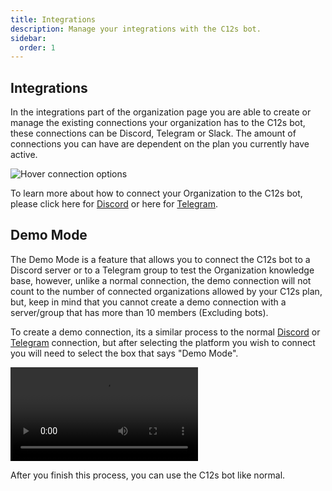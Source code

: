 ```yaml
---
title: Integrations
description: Manage your integrations with the C12s bot.
sidebar:
  order: 1
---
```




## Integrations
 
 In the integrations part of the organization page you are able to create or manage the existing connections your organization has to the C12s bot, these connections can be Discord, Telegram or Slack. The amount of connections you can have are dependent on the plan you currently have active.

![Hover connection options](src/assets/screenshots/platforms/discord/connection-hover.gif)

To learn more about how to connect your Organization to the C12s bot, please click here for [Discord](/platforms/discord/install/) or here for [Telegram](/platforms/telegram/install/).

## Demo Mode

The Demo Mode is a feature that allows you to connect the C12s bot to a Discord server or to a Telegram group to test the Organization knowledge base, however, unlike a normal connection, the demo connection will not count to the number of connected organizations allowed by your C12s plan, but, keep in mind that you cannot create a demo connection with a server/group that has more than 10 members (Excluding bots).

To create a demo connection, its a similar process to the normal [Discord](/platforms/discord/install/) or [Telegram](/platforms/telegram/install/) connection, but after selecting the platform you wish to connect you will need to select the box that says "Demo Mode".

<Video
  src={DemoVideo}
  title='Demo Connection'
  autoPlay
  loop
  controls
/>

After you finish this process, you can use the C12s bot like normal.